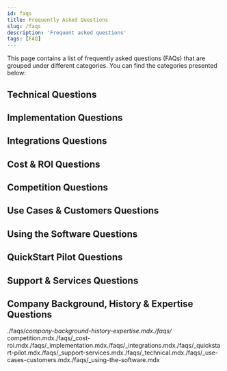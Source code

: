 ```yaml
---
id: faqs
title: Frequently Asked Questions
slug: /faqs
description: 'Frequent asked questions'
tags: [FAQ]
---
```



This page contains a list of frequently asked questions (FAQs) that are grouped under different categories. You can find the categories presented below:

<CardList cols={3}>
  <Card 
    title="Technical"
    link="#technical-questions"
  />
  <Card 
    title="Implementation"
    link="#implementation-questions"
  />
  <Card 
    title="Integrations"
    link="#integrations-questions"
  />
  <Card 
    title="Cost & ROI"
    link="#cost--roi-questions"
  />
  <Card 
    title="Competition"
    link="#competition-questions"
  />
  <Card 
    title="Use Cases & Customers"
    link="#use-cases--customers-questions"
  />
  <Card 
    title="Using the Software"
    link="#using-the-software-questions"
  />
  <Card 
    title="QuickStart Pilot"
    link="#quickstart-pilot-questions"
  />
  <Card 
    title="Support & Services"
    link="#support--services-questions"
  />
  <Card 
    title="Company Background, History & Expertise"
    link="#company-background-history--expertise-questions"
  />
</CardList>


## Technical Questions

<Technical/>

## Implementation Questions

<Implementation/>

## Integrations Questions

<Integrations/>

## Cost & ROI Questions

<CostRoi/>

## Competition Questions

<Competition/>

## Use Cases & Customers Questions

<UseCases/>

## Using the Software Questions

<UsingSoftware/>

## QuickStart Pilot Questions

<Quickstart/>

## Support & Services Questions

<SupportServices/>

## Company Background, History & Expertise Questions

<CompanyBackground/>./faqs/_company-background-history-expertise.mdx./faqs/_ competition.mdx./faqs/_cost-roi.mdx./faqs/_implementation.mdx./faqs/_integrations.mdx./faqs/_quickstart-pilot.mdx./faqs/_support-services.mdx./faqs/_technical.mdx./faqs/_use-cases-customers.mdx./faqs/_using-the-software.mdx

